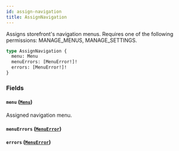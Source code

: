 ```yaml
---
id: assign-navigation
title: AssignNavigation
---
```


Assigns storefront's navigation menus. Requires one of the following permissions: MANAGE_MENUS, MANAGE_SETTINGS.

```graphql
type AssignNavigation {
  menu: Menu
  menuErrors: [MenuError!]!
  errors: [MenuError!]!
}
```

### Fields

#### `menu` ([`Menu`](../../../developer/api-reference/objects/menu))

Assigned navigation menu.

#### `menuErrors` ([`MenuError`](../../../developer/api-reference/objects/menu-error))

#### `errors` ([`MenuError`](../../../developer/api-reference/objects/menu-error))
